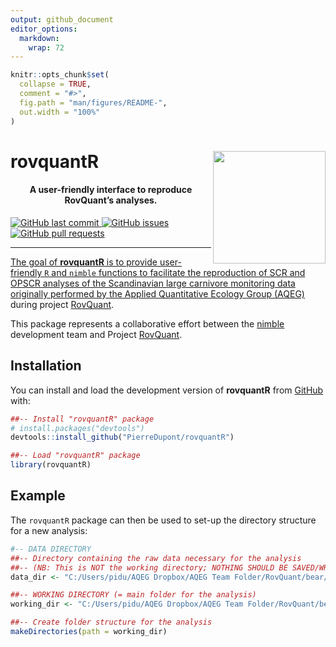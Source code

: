 ```yaml
---
output: github_document
editor_options: 
  markdown: 
    wrap: 72
---
```


<!-- README.md is generated from README.Rmd. Please edit that file -->

```r
knitr::opts_chunk$set(
  collapse = TRUE,
  comment = "#>",
  fig.path = "man/figures/README-",
  out.width = "100%"
)
```

# rovquantR <a href="https://www.nmbu.no/en/research/projects/rovquant"><img src="inst/images/RovQuant.png" align="right" height="180"/></a>

<h4 align="center">

A user-friendly interface to reproduce RovQuant's analyses.

</h4>

<!-- badges: start -->

<p align="center">

<a href="https://github.com/PierreDupont/rovquantR/commits/master">
<img src="https://img.shields.io/github/last-commit/PierreDupont/rovquantR.svg?style=flat-square&amp;logo=github&amp;logoColor=white" alt="GitHub last commit"/>
<a href="https://github.com/PierreDupont/rovquantR/issues">
<img src="https://img.shields.io/github/issues-raw/PierreDupont/rovquantR.svg?style=flat-square&amp;logo=github&amp;logoColor=white" alt="GitHub issues"/>
<a href="https://github.com/PierreDupont/rovquantR/pulls">
<img src="https://img.shields.io/github/issues-pr-raw/PierreDupont/rovquantR.svg?style=flat-square&amp;logo=github&amp;logoColor=white" alt="GitHub pull requests"/>

</p>

<!-- badges: end -->
<!-- <p align="center"> -->
<!--   <a href="#installation">Installation</a> • -->
<!--   <a href="#example">Example</a> • -->
<!--   <a href="#goodrm">Good Readme</a>  -->
<!-- </p> -->

------------------------------------------------------------------------

The goal of **rovquantR** is to provide user-friendly `R` and `nimble` functions to facilitate the reproduction of SCR and OPSCR analyses of the Scandinavian large carnivore monitoring data originally performed by the [Applied Quantitative Ecology Group (AQEG)](https://www.nmbu.no/en/research/groups/applied-quantitative-ecology-group-aqeg) during project [RovQuant](https://www.nmbu.no/forside/en/projects/rovquant).

This package represents a collaborative effort between the [nimble](https://r-nimble.org/) development team and Project [RovQuant](https://www.nmbu.no/forside/en/projects/rovquant).

## Installation

You can install and load the development version of **rovquantR** from
[GitHub](https://github.com/) with:

```r
##-- Install "rovquantR" package
# install.packages("devtools")
devtools::install_github("PierreDupont/rovquantR")

##-- Load "rovquantR" package
library(rovquantR)
```

## Example

The `rovquantR` package can then be used to set-up the directory
structure for a new analysis:

```r
#-- DATA DIRECTORY
##-- Directory containing the raw data necessary for the analysis
##-- (NB: This is NOT the working directory; NOTHING SHOULD BE SAVED/WRITTEN IN THIS DIRECTORY)
data_dir <- "C:/Users/pidu/AQEG Dropbox/AQEG Team Folder/RovQuant/bear/2023/RovQuant_test/Data"

##-- WORKING DIRECTORY (= main folder for the analysis)
working_dir <- "C:/Users/pidu/AQEG Dropbox/AQEG Team Folder/RovQuant/bear/2023/RovQuant_test/test2"

##-- Create folder structure for the analysis
makeDirectories(path = working_dir)
```



<!-- ## Good Readme -->

<!-- What is special about using `README.Rmd` instead of just `README.md`? You can include R chunks like so: -->

<!-- ```{r cars} -->

<!-- summary(cars) -->

<!-- ``` -->

<!-- You'll still need to render `README.Rmd` regularly, to keep `README.md` up-to-date. `devtools::build_readme()` is handy for this. -->

<!-- You can also embed plots, for example: -->

<!-- ```{r pressure, echo = FALSE} -->

<!-- plot(pressure) -->

<!-- ``` -->

<!-- In that case, don't forget to commit and push the resulting figure files, so they display on GitHub and CRAN. -->
